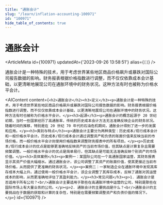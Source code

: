 ```yaml
---
title: "通胀会计"
slug: "/learn/inflation-accounting-100971"
id: "100971"
hide_table_of_contents: true
---
```



# 通胀会计

<ArticleMeta id={100971} updatedAt={'2023-09-26 13:58:51'} alias={`[]`} />
<div className='border-solid border-b border-t-0 my-4 border-[var(--ifm-color-gray-300)]' />

通胀会计是一种特殊的技术，用于考虑世界某些地区商品价格飙升或暴跌对国际公司报告数据的影响。财务报表根据价格指数进行调整，而不仅仅依靠成本会计基础，以更清晰地展现公司在通胀环境中的财务状况。这种方法有时也被称为价格水平会计。

<AIContent content={`<h2>通胀会计</h2><h3>定义</h3><p>通胀会计是一种特殊的技术，用于考虑世界某些地区商品价格飙升或暴跌对国际公司报告数据的影响。财务报表根据价格指数进行调整，而不仅仅依靠成本会计基础，以更清晰地展现公司在通胀环境中的财务状况。这种方法有时也被称为价格水平会计。</p><h3>起源</h3><p>通胀会计的概念起源于 20 世纪初期，当时一些国家经历了高通胀率，传统的历史成本会计方法无法准确反映企业的财务状况。随着时间的推移，特别是在 20 世纪 70 年代的石油危机期间，通胀会计得到了进一步的发展和应用。</p><h3>类别与特点</h3><p>通胀会计主要分为两种类型：历史成本/现行成本会计和一般价格水平会计。历史成本/现行成本会计通过调整资产和负债的账面价值来反映当前的市场价格，而一般价格水平会计则使用价格指数来调整财务报表中的所有项目。</p><p>历史成本/现行成本会计的优点是能够更准确地反映资产的当前市场价值，但其缺点是计算复杂且需要频繁调整。一般价格水平会计的优点是简单易行，但其缺点是可能无法准确反映个别资产的市场价值。</p><h3>具体案例</h3><p>案例一：某国际公司在一个高通胀国家运营，其财务报表显示其资产价值大幅缩水。通过通胀会计，该公司调整了其资产的账面价值，使其更接近当前市场价格，从而提供了更准确的财务状况。</p><p>案例二：一家制造企业在通胀环境中发现其库存成本大幅上升。通过使用一般价格水平会计，该企业调整了其库存成本，反映了通胀对其运营成本的影响，从而更准确地评估了其盈利能力。</p><h3>常见问题</h3><p>1. 通胀会计是否适用于所有公司？<br/>通胀会计主要适用于那些在高通胀环境中运营的公司，特别是那些在国际市场上有大量业务的公司。</p><p>2. 通胀会计的主要挑战是什么？<br/>通胀会计的主要挑战在于数据的获取和计算的复杂性，特别是在需要频繁调整资产和负债价值的情况下。</p>`} id={100971} />
